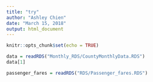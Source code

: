 ```yaml
---
title: "try"
author: "Ashley Chien"
date: "March 15, 2018"
output: html_document
---
```


```r
knitr::opts_chunk$set(echo = TRUE)
```

```r
data = readRDS("Monthly_RDS/CountyMonthlyData.RDS")
data[1]

passenger_fares = readRDS("RDS/Passenger_fares.RDS")
```